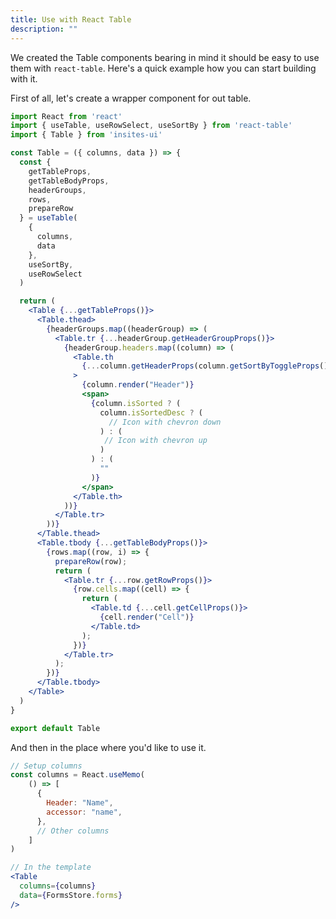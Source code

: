 ```yaml
---
title: Use with React Table
description: ""
---
```


We created the Table components bearing in mind it should be easy to use
them with `react-table`. Here's a quick example how you can start building with it.

First of all, let's create a wrapper component for out table.

```jsx
import React from 'react'
import { useTable, useRowSelect, useSortBy } from 'react-table'
import { Table } from 'insites-ui'

const Table = ({ columns, data }) => {
  const {
    getTableProps,
    getTableBodyProps,
    headerGroups,
    rows,
    prepareRow
  } = useTable(
    {
      columns,
      data
    },
    useSortBy,
    useRowSelect
  )

  return (
    <Table {...getTableProps()}>
      <Table.thead>
        {headerGroups.map((headerGroup) => (
          <Table.tr {...headerGroup.getHeaderGroupProps()}>
            {headerGroup.headers.map((column) => (
              <Table.th
                {...column.getHeaderProps(column.getSortByToggleProps())}
              >
                {column.render("Header")}
                <span>
                  {column.isSorted ? (
                    column.isSortedDesc ? (
                      // Icon with chevron down
                    ) : (
                     // Icon with chevron up
                    )
                  ) : (
                    ""
                  )}
                </span>
              </Table.th>
            ))}
          </Table.tr>
        ))}
      </Table.thead>
      <Table.tbody {...getTableBodyProps()}>
        {rows.map((row, i) => {
          prepareRow(row);
          return (
            <Table.tr {...row.getRowProps()}>
              {row.cells.map((cell) => {
                return (
                  <Table.td {...cell.getCellProps()}>
                    {cell.render("Cell")}
                  </Table.td>
                );
              })}
            </Table.tr>
          );
        })}
      </Table.tbody>
    </Table>
  )
}

export default Table

```

And then in the place where you'd like to use it.

```jsx
// Setup columns
const columns = React.useMemo(
    () => [
      {
        Header: "Name",
        accessor: "name",
      },
      // Other columns
    ]
)

// In the template
<Table
  columns={columns}
  data={FormsStore.forms}
/>
```
